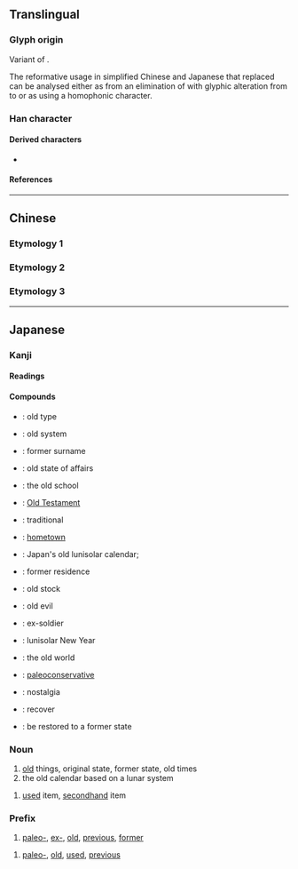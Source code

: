 {{also|舊|伯}}
{{character info/new}}
==Translingual==
{{stroke order}}
{{ja-forms|旧|旧|[[舊#Translingual|&#x820A;]]}}

===Glyph origin===
Variant of {{l|mul|臼}}.

The reformative usage in simplified Chinese and Japanese that replaced {{l|mul|舊}} can be analysed either as from an elimination of {{l|mul|雈}} with glyphic alteration from {{l|mul|臼}} to {{l|mul|旧}} or as using a homophonic character.

===Han character===
{{Han char|rn=72|rad=日|as=01|sn=5|four=|canj=LA|ids=⿰丨日}}

====Derived characters====
* {{l|mul|[[児]], [[陥]], [[稲]]}}

====References====
{{Han ref|kx=0489.051|dkj=13737|dj=0850.040|hdz=21483.020|uh=65E7}}

----

==Chinese==

===Etymology 1===
{{zh-see|舊|sv}}

===Etymology 2===
{{zh-see|臼|v}}

===Etymology 3===
{{zh-see|舅|v}}

----

==Japanese==
{{ja-kanji forms|旧|舊}}

===Kanji===
{{ja-kanji|grade=5|rs=日01|kyu=舊}}

====Readings====
{{ja-readings
|goon=ぐ
|kanon=きゅう<きう
|kanyoon=く
|kun=ふる-い, もと-
}}

====Compounds====
{{der-top|Compounds}}
* {{ja-r|旧式|きゅうしき}}: old type
* {{ja-r|旧制|きゅうせい}}: old system
* {{ja-r|旧姓|きゅうせい}}: former surname
* {{ja-r|旧態|きゅうたい}}: old state of affairs
* {{ja-r|旧派|きゅうは}}: the old school
* {{ja-r|旧約|きゅうやく}}: [[Old Testament]]
* {{ja-r|旧来|きゅうらい}}: traditional
* {{ja-r|旧里|きゅうり}}: [[hometown]]
* {{ja-r|旧暦|きゅうれき}}: Japan's old lunisolar calendar;
* {{ja-r|旧居|きゅうきょ}}: former residence
{{der-mid}}
* {{ja-r|旧株|きゅうかぶ}}: old stock
* {{ja-r|旧弊|きゅうへい}}: old evil
* {{ja-r|旧軍人|きゅうぐんじん}}: ex-soldier
* {{ja-r|旧正月|きゅうしょうがつ}}: lunisolar New Year
* {{ja-r|旧世界|きゅうせかい}}: the old world
* {{ja-r|旧保守|きゅうほしゅ}}: [[paleoconservative]]
* {{ja-r|懐旧|かいきゅう}}: nostalgia
* {{ja-r|復旧|ふっきゅう}}: recover
* {{ja-r|旧に復する|きゅう に ふくする}}: be restored to a former state
{{der-bottom}}

===Noun===
{{ja-noun|きゅう|kyu=舊|hhira=きう}}

# [[old]] things, original state, former state, old times
# the old calendar based on a lunar system

{{ja-noun|ふる|kyu=舊}}

# [[used]] item, [[secondhand]] item

===Prefix===
{{ja-pos|きゅう|prefix|kyu=舊|hhira=きう}}

# [[paleo-]], [[ex-]], [[old]], [[previous]], [[former]]

{{ja-pos|ふる|prefix|kyu=舊}}

# [[paleo-]], [[old]], [[used]], [[previous]]